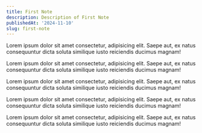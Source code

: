 ```yaml
---
title: First Note
description: Description of First Note
publishedAt: '2024-11-10'
slug: first-note
---
```


Lorem ipsum dolor sit amet consectetur, adipisicing elit. Saepe aut, ex natus consequuntur dicta soluta similique iusto reiciendis ducimus magnam!

Lorem ipsum dolor sit amet consectetur, adipisicing elit. Saepe aut, ex natus consequuntur dicta soluta similique iusto reiciendis ducimus magnam!

Lorem ipsum dolor sit amet consectetur, adipisicing elit. Saepe aut, ex natus consequuntur dicta soluta similique iusto reiciendis ducimus magnam!

Lorem ipsum dolor sit amet consectetur, adipisicing elit. Saepe aut, ex natus consequuntur dicta soluta similique iusto reiciendis ducimus magnam!

Lorem ipsum dolor sit amet consectetur, adipisicing elit. Saepe aut, ex natus consequuntur dicta soluta similique iusto reiciendis ducimus magnam!
